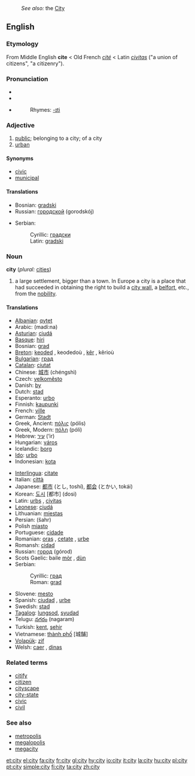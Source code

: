 :''See also:'' the [[City]]
==English==

{{rank|several|either|whether|339|city|held|help|number}}

===Etymology===
From Middle English '''cite''' < Old French ''[[cité]]'' < Latin ''[[civitas]]'' ("a union of citizens", "a citizenry").

===Pronunciation===
*{{IPA|/ˈsɪti/}}
*{{SAMPA|/"sIti/}}
*{{audio|en-us-city.ogg|Audio (US)}}
*:Rhymes: [[Rhymes:English:-ɪti|-ɪti]]

===Adjective===
#[[public]]; belonging to a city; of a city
#[[urban]]

====Synonyms====
*[[civic]]
*[[municipal]]

====Translations====
{{top}}
*Bosnian: [[gradski]] {{m}}
*Russian: [[городской]] (gorodskój)
{{mid}}
*Serbian:
*:Cyrillic: [[градски]] {{m}}
*:Latin: [[gradski#Serbian|gradski]] {{m}}
{{bottom}}

===Noun===
'''city''' (''plural:'' [[cities]])

#a large settlement, bigger than a town. In Europe a city is a place that had succeeded in obtaining the right to build a [[city wall]], a [[belfort]], etc., from the [[nobility]].

====Translations====
{{top}}
*[[Albanian]]: [[qytet]]
*Arabic: {{ARchar|[[مدينة]]}} (madí:na) {{f}}
*[[Asturian]]: [[ciudá]] {{f}}
*[[Basque]]: [[hiri]]
*Bosnian: [[grad#Bosnian|grad]] {{m}}
*[[Breton]]: [[keoded]] {{f}}, keodedoù {{p}}, [[kêr]] {{f}}, kêrioù {{p}}
*[[Bulgarian]]: [[град]] {{m}}
*[[Catalan]]: [[ciutat]] {{f}}
*Chinese: [[城市]] (chéngshì)
*Czech: [[velkoměsto]] {{n}}
*Danish: [[by]]
*Dutch: [[stad]] {{f}} 
*Esperanto: [[urbo]]
*Finnish: [[kaupunki]]
*French: [[ville]] {{f}}
*German: [[Stadt]] {{f}}
*Greek, Ancient: [[πόλις]] (pólis) {{f}}
*Greek, Modern: [[πόλη]] (póli) {{f}}
*Hebrew: [[עיר]] (‘ir) {{f}}
*Hungarian: [[város]]
*Icelandic: [[borg]] {{f}} 
*[[Ido]]: [[urbo]]
*Indonesian: [[kota]]
{{mid}}
*[[Interlingua]]: [[citate]]
*Italian: [[città]] {{f}}
*Japanese: [[都市]] (とし, toshí), [[都会]] (とかい, tokái)
*Korean: [[도시]] [都市] (dosi)
*Latin: [[urbs]] {{f}}, [[civitas]] {{f}}
*[[Leonese]]: [[ciudá]] {{f}}
*Lithuanian: [[miestas]]
*Persian: {{FAchar|[[شهر]]}} (šahr)
*Polish [[miasto]] {{n}}
*Portuguese: [[cidade]]
*Romanian: [[oraş]] {{n}}, [[cetate]] {{f}}, [[urbe]] {{f}}
*Romansh: [[cidad]] {{f}}
*Russian: [[город]] (górod) {{m}}
*Scots Gaelic: baile [[mór|mòr]] {{m}}, [[dùn]] {{m}}
*Serbian:
*:Cyrillic: [[град#Serbian|град]] {{m}}
*:Roman: [[grad#Serbian|grad]] {{m}}
*Slovene: [[mesto]] {{n}}
*Spanish: [[ciudad]] {{f}}, [[urbe]] {{f}}
*Swedish: [[stad]] {{c}}
*[[Tagalog]]: [[lungsod]], [[syudad]]
*Telugu: [[నగరం]] (nagaram)
*Turkish: [[kent]], [[şehir]]
*Vietnamese: [[thành phố]] [城舗]
*[[Volapük]]: [[zif]]
*Welsh: [[caer]] {{f}}, [[dinas]] {{f}}
{{bottom}}

===Related terms===
*[[citify]]
*[[citizen]]
*[[cityscape]]
*[[city-state]]
*[[civic]]
*[[civil]]

===See also===
*[[metropolis]]
*[[megalopolis]]
*[[megacity]]

[[et:city]]
[[el:city]]
[[fa:city]]
[[fr:city]]
[[gl:city]]
[[hy:city]]
[[io:city]]
[[it:city]]
[[la:city]]
[[hu:city]]
[[pl:city]]
[[pt:city]]
[[simple:city]]
[[fi:city]]
[[ta:city]]
[[zh:city]]
